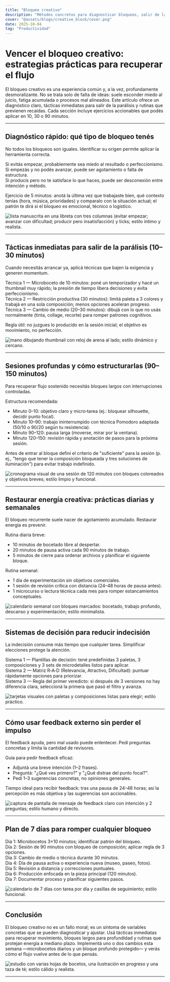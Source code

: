 ```yaml
---
title: "Bloqueo creativo"
description: "Métodos concretos para diagnosticar bloqueos, salir de la parálisis y volver a producir con intención y rapidez."
cover: "@assets/blogs/creative_block/cover.png"
date: 2025-10-04
tag: "Productividad"
---
```



# Vencer el bloqueo creativo: estrategias prácticas para recuperar el flujo

El bloqueo creativo es una experiencia común y, a la vez, profundamente desmoralizante. No se trata solo de falta de ideas: suele esconder miedo al juicio, fatiga acumulada o procesos mal alineados. Este artículo ofrece un diagnóstico claro, tácticas inmediatas para salir de la parálisis y rutinas que previenen recaídas. Cada sección incluye ejercicios accionables que podés aplicar en 10, 30 o 90 minutos.

---

## Diagnóstico rápido: qué tipo de bloqueo tenés

No todos los bloqueos son iguales. Identificar su origen permite aplicar la herramienta correcta.

Si evitás empezar, probablemente sea miedo al resultado o perfeccionismo.  
Si empezás y no podés avanzar, puede ser agotamiento o falta de estructura.  
Si producís pero no te satisface lo que haces, puede ser desconexión entre intención y método.

Ejercicio de 5 minutos: anotá la última vez que trabajaste bien, qué contexto tenías (hora, música, prioridades) y comparalo con la situación actual; el patrón te dirá si el bloqueo es emocional, técnico o logístico.

<Image
  src={image1}
  alt="lista manuscrita en una libreta con tres columnas (evitar empezar; avanzar con dificultad; producir pero insatisfacción) y ticks; estilo íntimo y realista."
/>

---

## Tácticas inmediatas para salir de la parálisis (10–30 minutos)

Cuando necesitás arrancar ya, aplicá técnicas que bajen la exigencia y generen momentum.

Técnica 1 — Microboceto de 10 minutos: poné un temporizador y hacé un thumbnail muy rápido; la presión de tiempo libera decisiones y evita perfeccionismo.  
Técnica 2 — Restricción productiva (30 minutos): limitá paleta a 3 colores y trabajá en una sola composición; menos opciones aceleran progreso.  
Técnica 3 — Cambio de medio (20–30 minutos): dibujá con lo que no usás normalmente (tinta, collage, recorte) para romper patrones cognitivos.

Regla útil: no juzgues lo producido en la sesión inicial; el objetivo es movimiento, no perfección.

<Image
  src={image2}
  alt="mano dibujando thumbnail con reloj de arena al lado; estilo dinámico y cercano."
/>

---

## Sesiones profundas y cómo estructurarlas (90–150 minutos)

Para recuperar flujo sostenido necesitás bloques largos con interrupciones controladas.

Estructura recomendada:

- Minuto 0–10: objetivo claro y micro‑tarea (ej.: bloquear silhouette, decidir punto focal).
- Minuto 10–90: trabajo ininterrumpido con técnica Pomodoro adaptada (50/10 o 90/20 según tu resistencia).
- Minuto 90–120: pausa larga (moverse, mirar por la ventana).
- Minuto 120–150: revisión rápida y anotación de pasos para la próxima sesión.

Antes de entrar al bloque definí el criterio de "suficiente" para la sesión (p. ej., "tengo que tener la composición bloqueada y tres soluciones de iluminación") para evitar trabajo indefinido.

<Image
  src={image3}
  alt="cronograma visual de una sesión de 120 minutos con bloques coloreados y objetivos breves; estilo limpio y funcional."
/>

---

## Restaurar energía creativa: prácticas diarias y semanales

El bloqueo recurrente suele nacer de agotamiento acumulado. Restaurar energía es prevenir.

Rutina diaria breve:

- 10 minutos de bocetado libre al despertar.
- 20 minutos de pausa activa cada 90 minutos de trabajo.
- 5 minutos de cierre para ordenar archivos y planificar el siguiente bloque.

Rutina semanal:

- 1 día de experimentación sin objetivos comerciales.
- 1 sesión de revisión crítica con distancia (24–48 horas de pausa antes).
- 1 microcurso o lectura técnica cada mes para romper estancamientos conceptuales.

<Image
  src={image4}
  alt="calendario semanal con bloques marcados: bocetado, trabajo profundo, descanso y experimentación; estilo minimalista."
/>

---

## Sistemas de decisión para reducir indecisión

La indecisión consume más tiempo que cualquier tarea. Simplificar elecciones protege la atención.

Sistema 1 — Plantillas de decisión: tené predefinidas 3 paletas, 3 composiciones y 3 sets de microdetalles listos para aplicar.  
Sistema 2 — Matriz R‑A‑D (Relevancia, Atractivo, Dificultad): puntuar rápidamente opciones para priorizar.  
Sistema 3 — Regla del primer veredicto: si después de 3 versiones no hay diferencia clara, seleccioná la primera que pasó el filtro y avanza.

<Image
  src={image5}
  alt="tarjetas visuales con paletas y composiciones listas para elegir; estilo práctico."
/>

---

## Cómo usar feedback externo sin perder el impulso

El feedback ayuda, pero mal usado puede enlentecer. Pedí preguntas concretas y limita la cantidad de revisores.

Guía para pedir feedback eficaz:

- Adjuntá una breve intención (1–2 frases).
- Preguntá: "¿Qué ves primero?" y "¿Qué distrae del punto focal?".
- Pedí 1–3 sugerencias concretas, no opiniones generales.

Tiempo ideal para recibir feedback: tras una pausa de 24–48 horas; así la percepción es más objetiva y las sugerencias son accionables.

<Image
  src={image6}
  alt="captura de pantalla de mensaje de feedback claro con intención y 2 preguntas; estilo humano y directo."
/>

---

## Plan de 7 días para romper cualquier bloqueo

Día 1: Microbocetos 3×10 minutos; identificar patrón del bloqueo.  
Día 2: Sesión de 90 minutos con bloqueo de composición; aplicar regla de 3 opciones.  
Día 3: Cambio de medio o técnica durante 30 minutos.  
Día 4: Día de pausa activa o experiencia nueva (museo, paseo, fotos).  
Día 5: Revisión a distancia y correcciones puntuales.  
Día 6: Producción enfocada en la pieza principal (120 minutos).  
Día 7: Documentar proceso y planificar siguientes pasos.

<Image
  src={image7}
  alt="calendario de 7 días con tarea por día y casillas de seguimiento; estilo funcional."
/>

---

## Conclusión

El bloqueo creativo no es un fallo moral; es un síntoma de variables concretas que se pueden diagnosticar y ajustar. Usá tácticas inmediatas para recuperar movimiento, bloques largos para profundidad y rutinas que protejan energía a mediano plazo. Implementá uno o dos cambios esta semana —microbocetos diarios y un bloque profundo protegido— y verás cómo el flujo vuelve antes de lo que pensás.

<Image
  src={image8}
  alt="estudio con varias hojas de bocetos, una ilustración en progreso y una taza de té; estilo cálido y realista."
/>

---
